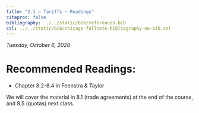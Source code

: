 ```yaml
---
title: "2.1 — Tariffs — Readings"
citeproc: false
bibliography: ../../static/bib/references.bib
csl: ../../static/bib/chicago-fullnote-bibliography-no-bib.csl
---
```


*Tuesday, October 6, 2020*

# Recommended Readings:

- Chapter 8.2-8.4 in Feenstra & Taylor

We will cover the material in 8.1 (trade agreements) at the end of the course, and 8.5 (quotas) next class.